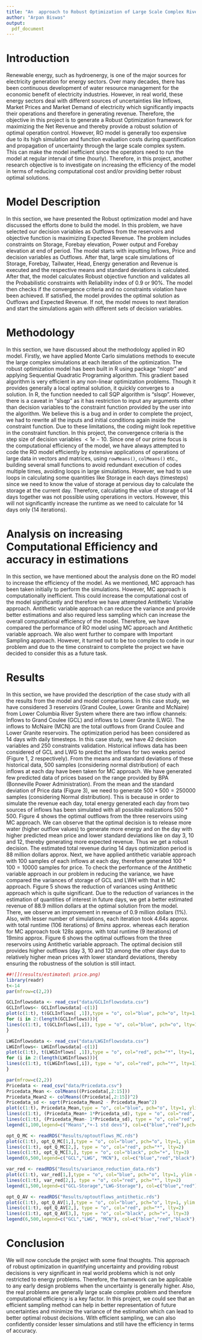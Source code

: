 ```yaml
---
title: "An  approach to Robust Optimization of Large Scale Complex River System"
author: "Arpan Biswas"
output:
  pdf_document
---
```


# Introduction 

Renewable energy, such as hydroenergy, is one of the major sources for electricity generation for energy sectors. Over many decades, there has been continuous development of water resource management for the economic benefit of electricity industries. However, in real world, these energy sectors deal with different sources of uncertainties like Inflows, Market Prices and Market Demand of electricity which significantly impacts their operations and therefore in generating revenue. Therefore, the objective in this project is to generate a Robust Optimization framework for maximizing the Net Revenue and thereby provide a robust solution of optimal operation control. However, RO model is generally too expensive due to its high simulation and function evaluation costs during quantification and propagation of uncertainty through the large scale complex system. This can make the model inefficient since the operators need to run the model at regular interval of time (hourly). Therefore, in this project, another research objective is to investigate on increasing the efficiency of the model in terms of reducing computational cost and/or providing better robust optimal solutions.

# Model Description

In this section, we have presented the Robust optimization model and have discussed the efforts done to build the model. In this problem, we have selected our decision variables as Outflows from the reservoirs and objective function is maximizing Expected Revenue. The problem includes constraints on Storage, Forebay elevation, Power output and Forebay elevation at end of period. The model starts with inputting Inflows, Price and decision variables as Outflows. After that, large scale simulations of Storage, Forebay, Tailwater, Head, Energy generation and Revenue is executed and the respective means and standard deviations is calculated. After that, the model calculates Robust objective function and validates all the Probabilistic constraints with Reliability index of $0.9$ or $90$%. The model then checks if the convergence criteria and no constraints violation have been achieved. If satisfied, the model provides the optimal solution as Outflows and Expected Revenue. If not, the model moves to next iteration and start the simulations again with different sets of decision variables. 

# Methodology

In this section, we have discussed about the methodology applied in RO model. Firstly, we have applied Monte Carlo simulations methods to execute the large complex simulations at each iteration of the optimization. The robust optimization model has been built in R using package "nloptr" and applying Sequential Quadratic Programing algorithm. This gradient based algorithm is very efficient in any non-linear optimization problems. Though it provides generally a local optimal solution, it quickly converges to a solution. In R, the function needed to call SQP algorithm is "slsqp". However, there is a caveat in "slsqp" as it has restriction to input any arguments other than decision variables to the constraint function provided by the user into the algorithm. We believe this is a bug and in order to complete the project, we had to rewrite all the inputs and initial conditions again inside the constraint function. Due to these limitations, the coding might look repetitive in the constraint function. In this project, the convergence criteria is the step size of decision variables $< 1e-10$. Since one of our prime focus is the computational efficiency of the model, we have always attempted to code the RO model efficiently by extensive applications of operations of large data in vectors and matrices, using `rowMeans()`, `colMeans()` etc., building several small functions to avoid redundant execution of codes multiple times, avoiding loops in large simulations. However, we had to use loops in calculating some quantities like Storage in each days (timesteps) since we need to know the value of storage at pervious day to calculate the storage at the current day. Therefore, calculating the value of storage of 14 days together was not possible using operations in vectors. However, this will not significantly increase the runtime as we need to calculate for 14 days only (14 iterations). 

# Analysis on increasing Computational Efficiency and accuracy in estimations 

In this section, we have mentioned about the analysis done on the RO model to increase the efficiency of the model. As we mentioned, MC approach has been taken initially to perform the simulations. However, MC approach is computationally inefficient. This could increase the computational cost of the model significantly and therefore we have attempted Antithetic Variable approach. Antithetic variable approach can reduce the variance and provide better estimations and also required less sampling which can increase the overall computational efficiency of the model. Therefore, we have compared the performance of RO model using MC approach and Antithetic variable approach. We also went further to compare with Important Sampling approach. However, it turned out to be too complex to code in our problem and due to the time constraint to complete the project we have decided to consider this as a future task.

# Results

In this section, we have provided the description of the case study with all the results from the model and model comparisons. In this case study, we have considered 3 reservoirs (Grand Coulee, Lower Granite and McNaire) from Lower Columbia River System where there are two inflow channels: Inflows to Grand Coulee (GCL) and inflows to Lower Granite (LWG). The inflows to McNaire (MCN) are the total outflows from Grand Coulee and Lower Granite reservoirs. The optimization period has been considered as 14 days with daily timesteps. In this case study, we have 42 decision variables and 250 constraints validation. Historical inflows data has been considered of GCL and LWG to predict the inflows for two weeks period (Figure 1, 2 respectively). From the means and standard deviations of these historical data, 500 samples (considering normal distribution) of each inflows at each day have been taken for MC approach. We have generated few predicted data of prices based on the range provided by BPA (Bonneville Power Administration). From the mean and the standard deviation of Price data (Figure 3), we need to generate $500*500 = 250000$ samples (considering Normal distribution). This is because in order to simulate the revenue each day, total energy generated each day from two sources of inflows has been simulated with all possible realizations $500*500$. Figure 4 shows the optimal outflows from the three reservoirs using MC approach. We can observe that the optimal decision is to release more water (higher outflow values) to generate more energy and on the day with higher predicted mean price and lower standard deviations like on day 3, 10 and 12, thereby generating more expected revenue. Thus we get a robust decision. The estimated total revenue during 14 days optimization period is 88 million dollars approx.  Next, we have applied antithetic variable approach with 100 samples of each inflows at each day, therefore generated $100*100 = 10000$ samples for price. To check the performance of the Antithetic variable approach in our problem in reducing the variance, we have compared the variances of storage of GCL and LWH with that in MC approach. Figure 5 shows the reduction of variances using Antithetic approach which is quite significant. Due to the reduction of variances in the estimation of quantities of interest in future days, we get a better estimated revenue of 88.9 million dollars at the optimal solution from the model. There, we observe an improvement in revenue of 0.9 million dollars (1%). Also, with lesser number of simulations, each iteration took $4.64s$ approx. with total runtime (106 iterations) of $8 mins$ approx. whereas each iteration for MC approach took $128s$ approx. with total runtime (9 iterations) of $19 mins$ approx. Figure 6 shows the optimal outflows from the three reservoirs using Antithetic variable approach. The optimal decision still provides higher outflows (day 3, 10 and 12) among the other days due to relatively higher mean prices with lower standard deviations, thereby ensuring the robustness of the solution is still intact. 


```r
##![](results/estimated\ price.png)
library(readr)
t<-14
par(mfrow=c(2,2))

GCLInflowsdata <- read_csv("data/GCLInflowsdata.csv")
GCLInflows<- GCLInflowsdata[-c(1)]
plot(c(1:t), t(GCLInflows[ ,1]),type = "o", col="blue", pch="o", lty=1, ylim =c(60,90), xlab="day",ylab = "Inflows (kcfs)", main = "Fig 1. Inflows of GCL", prob=TRUE, cex.main = 0.75,cex.lab = 0.75)
for (i in 2:(length(GCLInflows))){
lines(c(1:t), t(GCLInflows[,i]), type = "o", col="blue", pch="o", lty=1)
}

LWGInflowsdata <- read_csv("data/LWGInflowsdata.csv")
LWGInflows<- LWGInflowsdata[-c(1)]
plot(c(1:t), t(LWGInflows[ ,1]),type = "o", col="red", pch="*", lty=1, ylim =c(10,30), xlab="day",ylab = "Inflows (kcfs)", main = "Fig 2. Inflows of LWG", prob=TRUE, cex.main = 0.75,cex.lab = 0.75)
for (i in 2:(length(LWGInflows))){
lines(c(1:t), t(LWGInflows[,i]), type = "o", col="red", pch="*", lty=1)
}

par(mfrow=c(2,2))
Pricedata <- read_csv("data/Pricedata.csv")
Pricedata_Mean <- colMeans((Pricedata[,2:15]))
Pricedata_Mean2 <- colMeans((Pricedata[,2:15])^2)
Pricedata_sd <- sqrt(Pricedata_Mean2 - Pricedata_Mean^2)
plot(c(1:t), Pricedata_Mean,type = "o", col="blue", pch="o", lty=1, ylim =c(0,100), xlab="day",ylab = "Price/ MWh", main = "Fig 3. Predicted Price", prob=TRUE, cex.main = 0.75,cex.lab = 0.75)
lines(c(1:t), (Pricedata_Mean+ 1*Pricedata_sd), type = "o", col="red", pch="*", lty=2)
lines(c(1:t), (Pricedata_Mean- 1*Pricedata_sd), type = "o", col="red", pch="*", lty=2)
legend(1,100,legend=c("Means","+-1 std devs"), col=c("blue","red"),pch=c("o","*"), lty=c(1,2),cex = 0.5)

opt_Q_MC <- readRDS("Results/optoutflows_MC.rds")
plot(c(1:t), opt_Q_MC[1,],type = "o", col="blue", pch="o", lty=1, ylim =c(0,500), xlab="day",ylab = "Outflows (kcfs)", main = "Fig 4.Optimal Outflows (MC approach)", prob=TRUE, cex.main = 0.75,cex.lab = 0.75)
lines(c(1:t), opt_Q_MC[2,], type = "o", col="red", pch="*", lty=2)
lines(c(1:t), opt_Q_MC[3,], type = "o", col="black", pch="+", lty=3)
legend(6,500,legend=c("GCL","LWG", "MCN"), col=c("blue","red","black"),pch=c("o","*","+"), lty=c(1,2,3),cex = 0.45)

var_red <- readRDS("Results/variance_reduction_data.rds")
plot(c(1:t), var_red[1,],type = "o", col="blue", pch="o", lty=1, ylim =c(0,500), xlab="day",ylab = "Variance reduction (kcfs-day)", main = "Fig 5. Variance reduction by Antithetic approach", prob=TRUE, cex.main = 0.75,cex.lab = 0.75)
lines(c(1:t), var_red[2,], type = "o", col="red", pch="*", lty=2)
legend(1,500,legend=c("GCL-Storage","LWG-Storage"), col=c("blue","red"),pch=c("o","*"), lty=c(1,2),cex = 0.75)

opt_Q_AV <- readRDS("Results/optoutflows_antithetic.rds")
plot(c(1:t), opt_Q_AV[1,],type = "o", col="blue", pch="o", lty=1, ylim =c(0,500), xlab="day",ylab = "Outflows (kcfs)", main = "Fig 6.Optimal Outflows (Antithetic Variable approach)", prob=TRUE, cex.main = 0.75,cex.lab = 0.75)
lines(c(1:t), opt_Q_AV[2,], type = "o", col="red", pch="*", lty=2)
lines(c(1:t), opt_Q_AV[3,], type = "o", col="black", pch="+", lty=3)
legend(6,500,legend=c("GCL","LWG", "MCN"), col=c("blue","red","black"),pch=c("o","*","+"), lty=c(1,2,3),cex = 0.45)


```

# Conclusion

We will now conclude the project with some final thoughts. This approach of robust optimization in quantifying uncertainty and providing robust decisions is very significant in real world problems which is not only restricted to energy problems. Therefore, the framework can be applicable to any early design problems when the uncertainty is generally higher. Also, the real problems are generally large scale complex problem and therefore computational efficiency is a key factor. In this project, we could see that an efficient sampling method can help in better representation of future uncertainties and minimize the variance of the estimation which can lead to better optimal robust decisions. With efficient sampling, we can also confidently consider lesser simulations and still have the efficiency in terms of accuracy.
